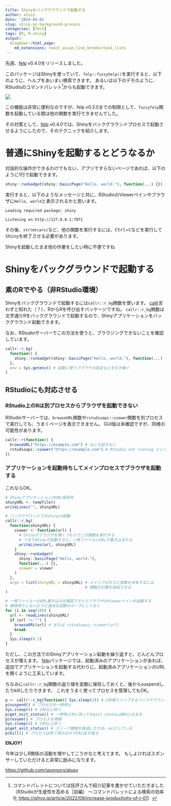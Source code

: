 ```yaml
---
title: Shinyをバックグラウンドで起動する
author: atusy
date: '2024-04-01'
slug: shiny-as-background-process
categories: [Tech]
tags: [R, R-shiny]
output:
  blogdown::html_page:
    md_extensions: +east_asian_line_breaks+task_lists
---
```


先週、[felp] v0.4.0をリリースしました。

このパッケージはShinyを使っていて、`felp::fuzzyhelp()`を実行すると、以下のように、ヘルプをあいまい検索できます。
あるいは以下のデモのように、RStudioのコマンドパレット[^command-palette]からも起動できます。

![](https://felp.atusy.net/reference/figures/fuzzyhelp.gif)

この機能は非常に便利なのですが、felp v0.3.0までの制限として、`fuzzyfelp`関数を起動している間は他の関数を実行できませんでした。

その対策として、[felp] v0.4.0では、Shinyをバックグラウンドプロセスで起動させるようにしたので、そのテクニックを紹介します。

# 普通にShinyを起動するとどうなるか

対話的な操作ができるわけでもない、アプリですらないページであれば、以下のように1行で起動できます。


```r
shiny::runGadget(shiny::basicPage("Hello, world."), function(...) {})
```

実行すると、以下のようなメッセージと共に、RStudioのViewerペインやブラウザに`Hello, world`と表示されるかと思います。

```
Loading required package: shiny

Listening on http://127.0.0.1:7071
```

その後、`str(mtcars)`など、他の関数を実行するには、<kbd>Ctrl</kbd>+<kbd>C</kbc>などを実行してShinyを終了させる必要があります。

Shinyを起動したまま他の作業をしたい時に不便ですね

# Shinyをバックグラウンドで起動する

## 素のRでやる（非RStudio環境）

Shinyをバックグラウンドで起動するには`callr::r_bg`関数を使います。
[callr]言わずと知れた（？）、RからRを呼び出すパッケージですね。
`callr::r_bg`関数は文字通りRをバックグラウンドで起動するので、Shinyアプリケーションをバックグラウンド起動できます。

なお、RStudioサーバーでこの方法を使うと、ブラウジングできないことを確認しています。

```r
callr::r_bg(
  function() {
    shiny::runGadget(shiny::basicPage("Hello, world."), function(...) {})
  },
  env = Sys.getenv() # 起動に使うブラウザの設定などを引き継ぐ
)
```

## RStudioにも対応させる

### RStudio上のRは別プロセスからブラウザを起動できない

RStudioサーバーでは、`browseURL`関数や`rstudioapi::viewer`関数を別プロセスで実行しても、うまくページを表示できません。
GUI版は未確認ですが、同様の可能性があります。

```r
callr::r(function() {
  browseURL("https://example.com") # なにも起きない
  rstudioapi::viewer("https://example.com") # RStudio not running というエラーが発生
})
```

### アプリケーションを起動待ちしてメインプロセスでブラウザを起動する

これならOK。

```r
# ShinyアプリケーションのURL保存先
shinyURL <- tempfile()
writeLines("", shinyURL)

# バックグラウンドでのshinyの起動
callr::r_bg(
  function(shinyURL) {
    viewer <- function(url) {
      # Shinyがブラウザを開くつもりでこの関数を実行する
      # つまりShinyが起動すると、一時ファイルにURLが書き込まれる
      writeLines(url, shinyURL)
    }
    shiny::runGadget(
      shiny::basicPage("Hello, world."),
      function(...) {},
      viewer = viewer
    )
  },
  args = list(shinyURL = shinyURL) # メインプロセスと変数を共有するには
                                   # 関数の引数を経由させる
)

# 一時ファイルへのURL書き込みを確認できたらブラウザかViewerペインを起動する
# 無限待ちしないように適当な回数のループにしておく
for (i in seq(10)) {
  url <- readLines(shinyURL)
  if (url != "") {
    browseURL(url) # または rstudioapi::viewer(url)
    break
  }
  Sys.sleep(0.2)
}
```

ただし、この方法でのShinyアプリケーション起動を繰り返すと、どんどんプロセスが増えます。
[felp]パッケージでは、起動済みのアプリケーションがあれば、追加でアプリケーションを起動する代わりに、起動済みアプリケーションのURLを開くように工夫しています。

ちなみに`callr::r_bg`関数の返り値を変数に保存しておくと、後からsuspendしたりkillしたりできます。
これをうまく使ってプロセスを管理してもOK。

```r
p <- callr::r_bg(function() Sys.sleep(2)) # 2秒間スリープするバックグラウンドプロセス
p$suspend() # プロセスを一時停止
Sys.sleep(4) # 2秒以上待つ
p$get_exit_status() # 一時停止中に待ってもexit statusはNULLのまま
p$resume() # プロセスを再開
Sys.sleep(4) # 2秒以上待つ
p$get_exit_status() # スリープ期間を経過したため、exitしている
p$kill() # プロセスは終了済みなのでFALSEが返る
```


**ENJOY!**

今年は少しR関係の活動を増やしてこうかなと考えてます。
もしよければスポンサーしていただけると非常に励みになります。

<https://github.com/sponsors/atusy>

[^command-palette]: コマンドパレットについては技評さんで紹介記事を書かせていただきました（RStudioが生産性を高める［前編］ 〜コマンドパレットによる検索の効率化 <https://gihyo.jp/article/2022/09/increase-productivity-of-r-01>）

[felp]: https://felp.atusy.net/
[callr]: https://callr.r-lib.org/
